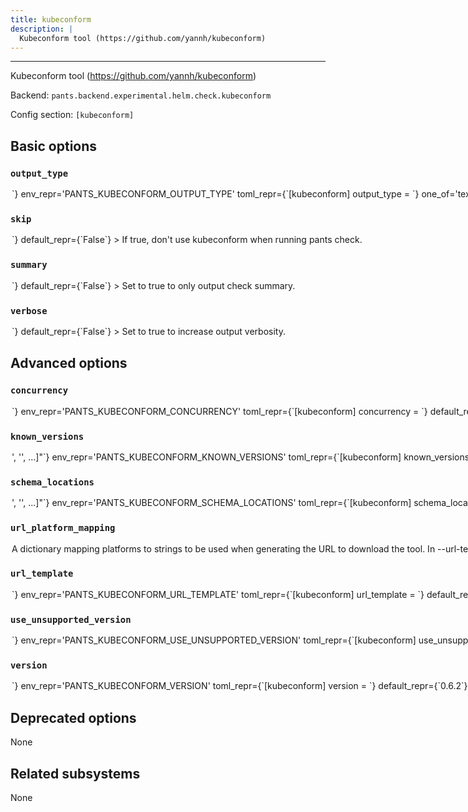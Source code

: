```yaml
---
title: kubeconform
description: |
  Kubeconform tool (https://github.com/yannh/kubeconform)
---
```



---

Kubeconform tool (https://github.com/yannh/kubeconform)

Backend: <span className="color--primary">`pants.backend.experimental.helm.check.kubeconform`</span>

Config section: <span className="color--primary">`[kubeconform]`</span>

<span className={styles.options}>

## Basic options

### `output_type`

<Option
  cli_repr={`--kubeconform-output-type=<KubeconformOutput>`}
  env_repr='PANTS_KUBECONFORM_OUTPUT_TYPE'
  toml_repr={`[kubeconform]
output_type = <KubeconformOutput>`}
  one_of='text, json, tap, junit'
  default_repr={`text`}
>

Output type used by `kubeconform`.

</Option>

### `skip`

<Option
  cli_repr={`--[no-]kubeconform-skip`}
  env_repr='PANTS_KUBECONFORM_SKIP'
  toml_repr={`[kubeconform]
skip = <bool>`}
  default_repr={`False`}
>

If true, don&#x27;t use kubeconform when running `pants check`.

</Option>

### `summary`

<Option
  cli_repr={`--[no-]kubeconform-summary`}
  env_repr='PANTS_KUBECONFORM_SUMMARY'
  toml_repr={`[kubeconform]
summary = <bool>`}
  default_repr={`False`}
>

Set to true to only output check summary.

</Option>

### `verbose`

<Option
  cli_repr={`--[no-]kubeconform-verbose`}
  env_repr='PANTS_KUBECONFORM_VERBOSE'
  toml_repr={`[kubeconform]
verbose = <bool>`}
  default_repr={`False`}
>

Set to true to increase output verbosity.

</Option>

## Advanced options

### `concurrency`

<Option
  cli_repr={`--kubeconform-concurrency=<int>`}
  env_repr='PANTS_KUBECONFORM_CONCURRENCY'
  toml_repr={`[kubeconform]
concurrency = <int>`}
  default_repr={`None`}
>

Number of workers used by Kubeconform to validate resources.

</Option>

### `known_versions`

<Option
  cli_repr={`--kubeconform-known-versions="['<str>', '<str>', ...]"`}
  env_repr='PANTS_KUBECONFORM_KNOWN_VERSIONS'
  toml_repr={`[kubeconform]
known_versions = [
    '<str>',
    '<str>',
    ...,
]`}
  default_repr={`[\n  "0.6.2|linux_arm64 |41c15ecbb120042bee0aca8a616e479b555084d5d14bc2e095ed96081c1e9404|5335394",\n  "0.6.2|linux_x86_64|d2a10db6b78d56de8fe9375b9c351bc573aa218a74da04d114767b505a675090|5739066",\n  "0.6.2|macos_arm64 |881e3fe2ecdb1cc41bce80013113f24da80e1bec593876ffe88668333ae69b51|5423607",\n  "0.6.2|macos_x86_64|88e53c2562482ed5ab7434188ca5ba03d3482088ac52d53da7499d579923f2e8|5656173"\n]`}
>

Known versions to verify downloads against.

Each element is a pipe-separated string of `version|platform|sha256|length` or
`version|platform|sha256|length|url_override`, where:

- `version` is the version string
- `platform` is one of `[linux_arm64,linux_x86_64,macos_arm64,macos_x86_64]`
- `sha256` is the 64-character hex representation of the expected sha256
  digest of the download file, as emitted by `shasum -a 256`
- `length` is the expected length of the download file in bytes, as emitted by
  `wc -c`
- (Optional) `url_override` is a specific url to use instead of the normally
  generated url for this version

E.g., `3.1.2|macos_x86_64|6d0f18cd84b918c7b3edd0203e75569e0c7caecb1367bbbe409b44e28514f5be|42813`.
and `3.1.2|macos_arm64 |aca5c1da0192e2fd46b7b55ab290a92c5f07309e7b0ebf4e45ba95731ae98291|50926|https://example.mac.org/bin/v3.1.2/mac-aarch64-v3.1.2.tgz`.

Values are space-stripped, so pipes can be indented for readability if necessary.

</Option>

### `schema_locations`

<Option
  cli_repr={`--kubeconform-schema-locations="['<str>', '<str>', ...]"`}
  env_repr='PANTS_KUBECONFORM_SCHEMA_LOCATIONS'
  toml_repr={`[kubeconform]
schema_locations = [
    '<str>',
    '<str>',
    ...,
]`}
  default_repr={`[\n  "default"\n]`}
>

List of schema locations to use to validate the resources.

</Option>

### `url_platform_mapping`

<Option
  cli_repr={`--kubeconform-url-platform-mapping="{'key1': val1, 'key2': val2, ...}"`}
  env_repr='PANTS_KUBECONFORM_URL_PLATFORM_MAPPING'
  toml_repr={`[kubeconform.url_platform_mapping]
key1 = val1
key2 = val2
...`}
  default_repr={`{\n  "linux_arm64": "linux-arm64",\n  "linux_x86_64": "linux-amd64",\n  "macos_arm64": "darwin-arm64",\n  "macos_x86_64": "darwin-amd64"\n}`}
>

A dictionary mapping platforms to strings to be used when generating the URL to download the tool.

In `--url-template`, anytime the `{platform}` string is used, Pants will determine the current platform, and substitute `{platform}` with the respective value from your dictionary.

For example, if you define `{"macos_x86_64": "apple-darwin", "linux_x86_64": "unknown-linux"}`, and run Pants on Linux with an intel architecture, then `{platform}` will be substituted in the `--url-template` option with `unknown-linux`.

</Option>

### `url_template`

<Option
  cli_repr={`--kubeconform-url-template=<str>`}
  env_repr='PANTS_KUBECONFORM_URL_TEMPLATE'
  toml_repr={`[kubeconform]
url_template = <str>`}
  default_repr={`https://github.com/yannh/kubeconform/releases/download/v{version}/kubeconform-{platform}.tar.gz`}
>

URL to download the tool, either as a single binary file or a compressed file (e.g. zip file). You can change this to point to your own hosted file, e.g. to work with proxies or for access via the filesystem through a `file:$abspath` URL (e.g. `file:/this/is/absolute`, possibly by [templating the buildroot in a config file](https://www.pantsbuild.org/2.24/docs/using-pants/key-concepts/options#config-file-entries)).

Use `{version}` to have the value from `--version` substituted, and `{platform}` to have a value from `--url-platform-mapping` substituted in, depending on the current platform. For example, https://github.com/.../protoc-&#123;version&#125;-&#123;platform&#125;.zip.

</Option>

### `use_unsupported_version`

<Option
  cli_repr={`--kubeconform-use-unsupported-version=<UnsupportedVersionUsage>`}
  env_repr='PANTS_KUBECONFORM_USE_UNSUPPORTED_VERSION'
  toml_repr={`[kubeconform]
use_unsupported_version = <UnsupportedVersionUsage>`}
  one_of='error, warning'
  default_repr={`error`}
>

What action to take in case the requested version of kubeconform is not supported.

Supported kubeconform versions: unspecified

</Option>

### `version`

<Option
  cli_repr={`--kubeconform-version=<str>`}
  env_repr='PANTS_KUBECONFORM_VERSION'
  toml_repr={`[kubeconform]
version = <str>`}
  default_repr={`0.6.2`}
>

Use this version of kubeconform.

</Option>

## Deprecated options

None

## Related subsystems

None

</span>
